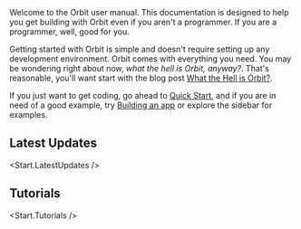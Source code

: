 
<IntroText>
  Welcome to the Orbit user manual. This documentation is designed to help you get building with
  Orbit even if you aren't a programmer. If you are a programmer, well, good for you.
</IntroText>

Getting started with Orbit is simple and doesn't require setting up any development environment.
Orbit comes with everything you need. You may be wondering right about now, _what the hell is Orbit,
anyway?_. That's reasonable, you'll want start with the blog post [What the Hell is Orbit?](/).

If you just want to get coding, go ahead to [Quick Start](/docs/quick-start), and if you are in need
of a good example, try [Building an app](/docs/building-an-app) or explore the sidebar for examples.

<Space size="lg" />

## Latest Updates

<Start.LatestUpdates />

<Space size="xxl" />
<Space size="lg" />

## Tutorials

<Start.Tutorials />

<Space size="lg" />

